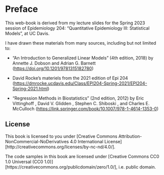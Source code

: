 # Preface {.unnumbered}

This web-book is derived from my lecture slides for the Spring 2023 session of Epidemiology 204: "Quantitative Epidemiology III: Statistical Models", at UC Davis.

I have drawn these materials from many sources, including but not limited to:

-   "An Introduction to Generalized Linear Models" (4th edition, 2018)
by Annette J. Dobson and Adrian G. Barnett (<https://doi.org/10.1201/9781315182780>)

- David Rocke's materiels from the 2021 edition of Epi 204 (<https://dmrocke.ucdavis.edu/Class/EPI204-Spring-2021/EPI204-Spring-2021.html>)

- "Regression Methods in Biostatistics" (2nd edition, 2012) by Eric Vittinghoff , David V. Glidden , Stephen C. Shiboski , and Charles E. McCulloch  (<https://link.springer.com/book/10.1007/978-1-4614-1353-0>)

## License {.unnumbered}

This book is licensed to you under [Creative Commons Attribution-NonCommercial-NoDerivatives 4.0 International License][http://creativecommons.org/licenses/by-nc-nd/4.0/].

The code samples in this book are licensed under [Creative Commons CC0 1.0 Universal (CC0 1.0)][https://creativecommons.org/publicdomain/zero/1.0/], i.e. public domain.
